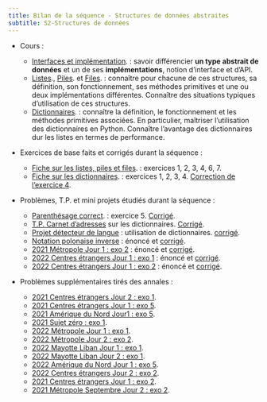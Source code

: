```yaml
---
title: Bilan de la séquence - Structures de données abstraites
subtitle: S2-Structures de données
---
```


* Cours :

    * [Interfaces et implémentation](interfaces_cours.qmd){ target=_blank }. : savoir différencier **un type abstrait de données** et un de ses **implémentations**, notion d'interface et d'API.
    * [Listes](listes_cours.qmd){ target=_blank }., [Piles](piles_cours.qmd){ target=_blank }. et [Files](files_cours.qmd){ target=_blank }. : connaître pour chacune de ces structures, sa définition, son fonctionnement, ses méthodes primitives et une ou deux implémentations différentes. Connaître des situations typiques d'utilisation de ces structures.
    * [Dictionnaires](dictionnaires_cours.qmd){ target=_blank }. : connaître la définition, le fonctionnement et les méthodes primitives associées. En particulier, maîtriser l'utilisation des dictionnaires en Python. Connaître l'avantage des dictionnaires dur les listes en termes de performance.

* Exercices de base faits et corrigés durant la séquence :

    * [Fiche sur les listes, piles et files](listes_exercices.qmd){ target=_blank }. : exercices 1, 2, 3, 4, 6, 7.
    * [Fiche sur les dictionnaires](dictionnaires_exercices.qmd){ target=_blank }. : exercices 1, 2, 3, 4. [Correction de l'exercice 4](dico_exo4.py){ target=_blank }.

* Problèmes, T.P. et mini projets étudiés durant la séquence :

    * [Parenthésage correct](listes_exercices.qmd){ target=_blank }. : exercice 5. [Corrigé](parentheses.py).
    * [T.P. Carnet d'adresses](TPDictionnaire.qmd) sur les dictionnaires. [Corrigé](https://flallemand.fr/notebook/?from=https://flallemand.fr/TNSI/structures/TPDictionnaires_CORR.ipynb){ target=_blank }.
    * [Projet détecteur de langue](projet_detecteur_langue.qmd) : utilisation de dictionnaires. [corrigé](detecte_langue.py).
    * [Notation polonaise inverse](PB_RPN.pdf){ target=_blank } : énoncé et [corrigé](RPN.py).
    * [2021 Métropole Jour 1 : exo 2](../annales/23_exo_bac_Piles_1.pdf){ target=_blank } : énoncé et [corrigé](../annales/23_exo_bac_Piles_1_CORR.pdf){ target=_blank }.
    * [2022 Centres étrangers Jour 1 : exo 1](../annales/22-NSIJ1G11_exo1.pdf){ target=_blank } : énoncé et [corrigé](../annales/22-NSIJ1G11_exo1_CORR.pdf){ target=_blank }.
    * [2022 Centres étrangers Jour 1 : exo 2](../annales/2022_CentresEtrangers_1.pdf){ target=_blank } : énoncé et [corrigé](supermarche.py){ target=_blank }.

* Problèmes supplémentaires tirés des annales :

    
    * [2021 Centres étrangers Jour 2 : exo 1](../annales/2021_CentresEtrangers_2.pdf){ target=_blank }.
    * [2021 Centres étrangers Jour 1 : exo 5](../annales/2021_CentresEtrangers_1.pdf){ target=_blank }.
    * [2021 Amérique du Nord Jour1 : exo 5](../annales/2021_AmeriqueDuNord_1.pdf){ target=_blank }.
    * [2021 Sujet zéro : exo 1](../annales/2021_Sujet_0.pdf){ target=_blank }.
    * [2022 Métropole Jour 1 : exo 1](../annales/2022_Metropole_Jour1.pdf){ target=_blank }.
    * [2022 Métropole Jour 2 : exo 2](../annales/2022_Metropole_Jour2.pdf){ target=_blank }.
    * [2022 Mayotte Liban Jour 1 : exo 1](../annales/2022_Mayotte_Liban_1.pdf){ target=_blank }.
    * [2022 Mayotte Liban Jour 2 : exo 1](../annales/2022_Mayotte_Liban_2.pdf){ target=_blank }.
    * [2022 Amérique du Nord Jour 1 : exo 5](../annales/2022_AmeriqueDuNord_1.pdf){ target=_blank }.
    * [2022 Centres étrangers Jour 2 : exo 2](../annales/2022_CentresEtrangers_2.pdf){ target=_blank }.
    * [2021 Centres étrangers Jour 1 : exo 2](../annales/2021_CentresEtrangers_1.pdf){ target=_blank }.
    * [2021 Métropole Septembre Jour 2 : exo 2](../annales/2021_Metropole_Septembre_2.pdf){ target=_blank }.